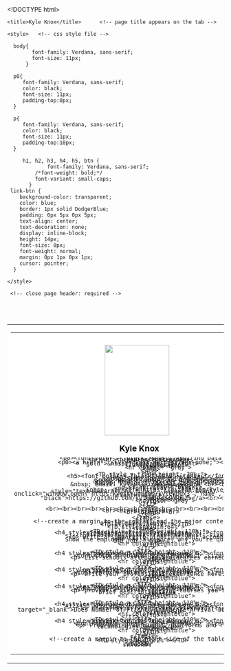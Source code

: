 <!DOCTYPE html>
<html>                                    <!-- open html tag: required  -->

  <head>                                  <!-- open page header: required -->
    <title>Kyle Knox</title>      <!-- page title appears on the tab -->
    
    <style>   <!-- css style file -->
        
      body{
            font-family: Verdana, sans-serif;
            font-size: 11px;
          }
        
      p0{
         font-family: Verdana, sans-serif;
         color: black;
         font-size: 11px;
         padding-top:0px;
      }
      
      p{
         font-family: Verdana, sans-serif;
         color: black;
         font-size: 11px;
         padding-top:10px;
      }
      
    	 h1, h2, h3, h4, h5, btn {
		         font-family: Verdana, sans-serif; 
             /*font-weight: bold;*/
             font-variant: small-caps;	
           }
     link-btn {
        background-color: transparent;
        color: blue;
        border: 1px solid DodgerBlue;
        padding: 0px 5px 0px 5px;
        text-align: center;
        text-decoration: none;
        display: inline-block;
        height: 14px;
        font-size: 8px;
        font-weight: normal;
        margin: 0px 1px 0px 1px;
        cursor: pointer;
      }
          
    </style>
    
  </head>     <!-- close page header: required -->
  
  <!-- All contents of the web page MUST be placed between <body> </body> -->
  
  <body style="background-image: url('gradient-black-background-with-wavy-lines_23-2149157312.webp')">   <!-- open html body: required -->
  <BR><BR>
  
   <table align = "center"  border = "0"  width=85%  bordercolor="gold"  bgcolor = "white">        
     <tbody>
     
      <tr>
      <!--create a margin to the left side of the table-->
      <!--TD  style="background-image: url('table.jpeg'); width:2%;"></TD--> 
      <!--TD bgcolor='#003366'--> 
      <TD style="background-image: url('table.jpeg')" style="width:30%">
        <table border = "0" bordercolor="darkgreen" align = "center"
        width="100%" height = "100%" style = "border-spacing: 0"> 
           <tr>
            <TD style = "line-height: 20%;">
                <BR><BR><BR><BR><BR><BR><BR><BR>
                <center><img src="IMG_0808.JPG" width=150 height=210>
                <h3  style="padding-bottom: 0px;"><font color = "black"><br>&nbsp; Kyle Knox</font></h3>
                <p0><font color = "black">&nbsp; Aspiring Data Scientist <br><br><br><br></font></p0>
                <BR><BR><BR><BR><BR>
                <p0><a href="" style="text-decoration: none;"><font color = "gold">&nbsp;|One-page CV|</font>
                </a></center></p0> 
                <BR><BR><BR>
                <hr color = "gray">
            </TD>
           </tr>
         
           <tr>
            <TD style = "line-height: 30%;">
                <h5><font color = "black">&nbsp; Contact</font></h5>
                <p0><font color = "black">
                    &nbsp; Data Analyst II <br><br><br>
                    &nbsp; Weston Solutions Inc.<br><br><br>
                    &nbsp; West Chester, PA 19382<br><br><br>
                    &nbsp; Phone: 1-717-357-2888<br><br><br>
                    &nbsp; Email: kylephilip003@gmail.com <br><br><br><br>
                    <!--/font></p0>
                    <!--hr color="black">
                    <p0><font color = "black"--> 
                    &nbsp; <a href="https://github.com/kyleknox3" style="text-decoration: none;"  target="_blank"  
                     onclick="window.open('https://github.com/kyleknox3','name','width=700, height=500')">
                     <font color = "black">https://github.com/kyleknox3</font></a><br><br>
                    </font></p0>
                    <hr color="gray">
            </TD>
          </tr>
         
         <tr>
            <TD>
            <br><br><br><br><br><br><br><br><br><br><br><br><br><br><br><br><br><br><br><br>
            <br><br><br><br>
            </TD>
         </tr>
         
         </table>
        </TD>
      
         <!--create a margin to the contact and the major content columns of the major table-->
         <TD style="width:2%"></TD>
      
         <TD style="width:64%">
        <table>
          <tr>
           <TD  style = "line-height: 110%;">
              <h4 style="padding-bottom: 0px; margin: 0;"><font color = "#123456">Objective</font></h4>
               <!--font color = 'black' face="WildWest" size="4"-->
                  <p> write a summary to highlight your accomplishments and skills.  
                  Show the employer, at a glance, why you’re qualiﬁed for the job...</p>
                  <br>
               <hr color="lightblue">
            </TD>
             
         </tr>

        <tr>
           <TD style = "line-height: 110%;">
              <h4 style="padding-bottom: 0px; margin: 0;"><font color = "#123456">Education</font></h4>
               <font color = 'black' face="WildWest" size="4">
                  <p> List schools attended and degrees earned....</p>
                  <br><br>
               </font>
               <hr color="lightblue">
            </TD>
        </tr>

        <tr>
           <TD style = "line-height: 110%;">
              <h4 style="padding-bottom: 0px; margin: 0;"><font color = "#123456">Experience</font></h4>
               <font color = 'black' face="WildWest" size="4">
                  <p> write your professional experience here.....</p>
                  <br><br>
               </font>
               <hr color="lightblue">
            </TD>
        </tr>
        
        <tr>
           <TD style = "line-height: 110%;">
              <h4 style="padding-bottom: 0px; margin: 0;"><font color = "#123456">Course Work</font></h4>
               <font color = 'black' face="WildWest" size="4">
                  <p> provide a list of modeling courses you took with brief descriptions</p>
                  <br><br>
               </font>
               <hr color="lightblue">
            </TD>
        </tr>
        
        <tr>
           <TD style = "line-height: 110%;">
              <h4 style="padding-bottom: 0px; margin: 0;"><font color = "#123456">Projects/Presenations</font></h4>
               <!--font color = "blue" size="4"-->
                 <a href="https://rpubs.com/kyleknox3/flights" target="_blank">Does Number of Flights Influence Arrival Delays</a> 
                    </font></p>
               <!--/font-->
               <hr color="lightblue">
            </TD>
        </tr>        
        <tr>
           <TD style = "line-height: 110%;">
              <h4 style="padding-bottom: 0px; margin: 0;"><font color = "#123456">Skills</font></h4>
               <font color = 'black' face="WildWest" size="4">
                  <p> Programming languages, platforms and relevant technologies, etc..</p>
                  <br><br><br>
               </font>
               <hr color="lightblue">
            </TD>
        </tr>
        
        </table>
       </TD>
       <!--create a margin to the right side of the table-->
       <TD style="width:2%"></TD>
     </tr>
     </tbody>
    </table>
    <BR><BR>
  </body>                                 <!-- close html body: required -->
</html> 